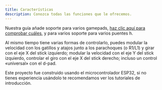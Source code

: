 ```yaml
---
title: Características
description: Conozca todas las funciones que le ofrecemos.
---
```


Nuestra guía añade soporte para varios gamepads, [haz clic aquí para comprobar cuáles](https://bluepad32.readthedocs.io/en/latest/supported_gamepads/), y para varios soporte para varios puentes h.

Al mismo tiempo tiene varias formas de controlarlo, puedes modular la velocidad con los gatillos y atajos junto a los parachoques (o R1/L1) y girar con el eje X del stick izquierdo; modular la velocidad con el eje Y del stick izquierdo, controlar el giro con el eje X del stick derecho; incluso un control «universal» con el d-pad.

<Aside type="caution">
Este proyecto fue construido usando el microcontrolador ESP32, si no tienes experiencia usándolo te recomendamos ver los tutoriales de introducción.
</Aside>

<LinkCard title="PinOut" href="/es/guides/pinout/" />
<LinkCard title="Soporte de Puentes H" href="/es/guides/hbridge/" />